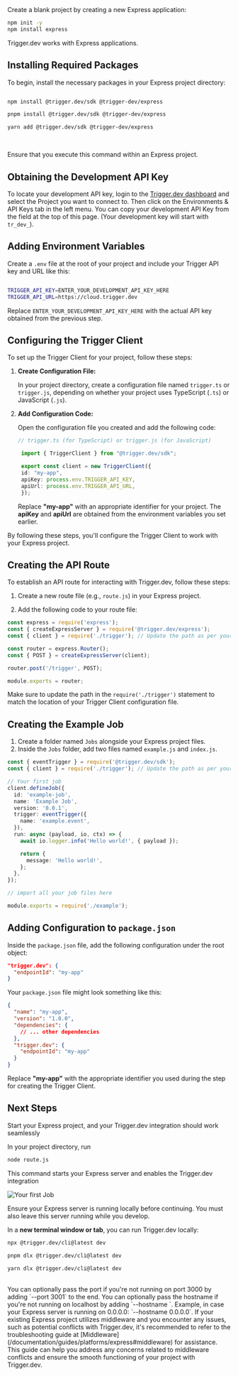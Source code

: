 
<Accordion defaultOpen title="Don't have an Express project yet to add Trigger.dev to? No problem, you can complete the Manual Setup using a blank Express project:">
Create a blank project by creating a new Express application:

```bash
npm init -y
npm install express
```

Trigger.dev works with Express applications.

</Accordion>

## Installing Required Packages

To begin, install the necessary packages in your Express project directory:

<CodeGroup>

```bash npm

npm install @trigger.dev/sdk @trigger-dev/express

```

```bash pnpm
pnpm install @trigger.dev/sdk @trigger-dev/express

```

```bash yarn
yarn add @trigger.dev/sdk @trigger-dev/express

```

</CodeGroup>

<br />

<Note>Ensure that you execute this command within an Express project.</Note>

## Obtaining the Development API Key

To locate your development API key, login to the [Trigger.dev
dashboard](https://cloud.trigger.dev) and select the Project you want to
connect to. Then click on the Environments & API Keys tab in the left menu.
You can copy your development API Key from the field at the top of this page.
(Your development key will start with `tr_dev_`).

## Adding Environment Variables

Create a `.env` file at the root of your project and include your Trigger API key and URL like this:

```bash

TRIGGER_API_KEY=ENTER_YOUR_DEVELOPMENT_API_KEY_HERE
TRIGGER_API_URL=https://cloud.trigger.dev

```

Replace `ENTER_YOUR_DEVELOPMENT_API_KEY_HERE` with the actual API key obtained from the previous step.

## Configuring the Trigger Client

To set up the Trigger Client for your project, follow these steps:

1. **Create Configuration File:**

   In your project directory, create a configuration file named `trigger.ts` or `trigger.js`, depending on whether your project uses TypeScript (`.ts`) or JavaScript (`.js`).

2. **Add Configuration Code:**

   Open the configuration file you created and add the following code:

   ```typescript
   // trigger.ts (for TypeScript) or trigger.js (for JavaScript)

    import { TriggerClient } from "@trigger.dev/sdk";

    export const client = new TriggerClient({
    id: "my-app",
    apiKey: process.env.TRIGGER_API_KEY,
    apiUrl: process.env.TRIGGER_API_URL,
    });

   ```

   Replace **"my-app"** with an appropriate identifier for your project. The **apiKey** and **apiUrl** are obtained from the environment variables you set earlier.


By following these steps, you'll configure the Trigger Client to work with your Express project.

## Creating the API Route

To establish an API route for interacting with Trigger.dev, follow these steps:

1. Create a new route file (e.g., `route.js`) in your Express project.

2. Add the following code to your route file:

```javascript
const express = require('express');
const { createExpressServer } = require('@trigger.dev/express');
const { client } = require('./trigger'); // Update the path as per your project structure

const router = express.Router();
const { POST } = createExpressServer(client);

router.post('/trigger', POST);

module.exports = router;
```

Make sure to update the path in the `require('./trigger')` statement to match the location of your Trigger Client configuration file.

## Creating the Example Job

1. Create a folder named `Jobs` alongside your Express project files.
2. Inside the `Jobs` folder, add two files named `example.js` and `index.js`.

<CodeGroup>

```typescript example.(ts/js)
const { eventTrigger } = require('@trigger.dev/sdk');
const { client } = require('./trigger'); // Update the path as per your project structure

// Your first job
client.defineJob({
  id: 'example-job',
  name: 'Example Job',
  version: '0.0.1',
  trigger: eventTrigger({
    name: 'example.event',
  }),
  run: async (payload, io, ctx) => {
    await io.logger.info('Hello world!', { payload });

    return {
      message: 'Hello world!',
    };
  },
});

```

```typescript index.ts/index.(ts/js)
// import all your job files here

module.exports = require('./example');
```

</CodeGroup>

## Adding Configuration to `package.json`

Inside the `package.json` file, add the following configuration under the root object:


```json
"trigger.dev": {
  "endpointId": "my-app"
}
```

Your `package.json` file might look something like this:

```json
{
  "name": "my-app",
  "version": "1.0.0",
  "dependencies": {
    // ... other dependencies
  },
  "trigger.dev": {
    "endpointId": "my-app"
  }
}
```

Replace **"my-app"** with the appropriate identifier you used during the step for creating the Trigger Client.

## Next Steps

Start your Express project, and your Trigger.dev integration should work seamlessly

In your project directory, run
    
```bash
node route.js
```

This command starts your Express server and enables the Trigger.dev integration

![Your first Job](/images/cli-dev.gif)

<Warning>
  Ensure your Express server is running locally before continuing. You must also leave this server
  running while you develop.
</Warning>

In a **new terminal window or tab**, you can run Trigger.dev locally:

<CodeGroup>

```bash npm
npx @trigger.dev/cli@latest dev
```

```bash pnpm
pnpm dlx @trigger.dev/cli@latest dev
```

```bash yarn
yarn dlx @trigger.dev/cli@latest dev
```

</CodeGroup>
<br />
<Note>
   You can optionally pass the port if you're not running on port 3000 by adding
  `--port 3001` to the end.
</Note>
<Note>
  You can optionally pass the hostname if you're not running on localhost by adding
  `--hostname <host>`. Example, in case your Express server is running on 0.0.0.0: `--hostname 0.0.0.0`.
</Note>

<Tip>
  If your existing Express project utilizes middleware and you encounter any issues, such as
  potential conflicts with Trigger.dev, it's recommended to refer to the troubleshooting guide at
  [Middleware](/documentation/guides/platforms/express#middleware) for assistance. This guide can
  help you address any concerns related to middleware conflicts and ensure the smooth functioning of
  your project with Trigger.dev.
</Tip>
